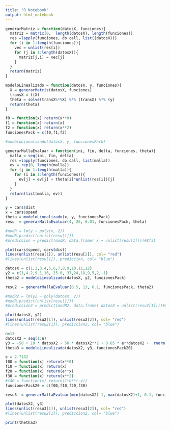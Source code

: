 ```yaml
---
title: "R Notebook"
output: html_notebook
---
```

```r
generarMatriz = function(datosX, funciones){
  matriz = matrix(0,  length(datosX), length(funciones))
  res =lapply(funciones, do.call, list((datosX)))
  for (i in 1:length(funciones)){
    vec = unlist(res[i])
    for (j in 1:length(datosX)){
      matriz[j,i] = vec[j]   
    }
  }
  return(matriz)
}
```

```r
modeloLinealizado = function(datosX, y, funciones){
  X = generarMatriz(datosX, funciones)
  transX = t(X)
  theta = solve(transX%*%X) %*% (transX) %*% (y)
  return(theta)
} 
```
```r
f0 = function(x) return(x**0)
f1 = function(x) return(x)
f2 = function(x) return(x**2)
funcionesPack = c(f0,f1,f2)
```

```r
#modeloLinealizado(datosX, y, funcionesPack)
```

```r
generarMallaEvaluar = function(ini, fin, delta, funciones, theta){
  malla = seq(ini, fin, delta)
  res =lapply(funciones, do.call, list(malla))
  ev = rep(0, length(malla))
  for (j in 1:length(malla)){
    for (i in 1:length(funciones)){
      ev[j] = ev[j] + theta[i]*unlist(res[i])[j]
    }
  }
  return(list(malla, ev))
}

```


```r
y = cars$dist
x = cars$speed
theta = modeloLinealizado(x, y, funcionesPack)
resu  = generarMallaEvaluar(4, 26, 0.01, funcionesPack, theta)
```
```r
#modR = lm(y ~ poly(x, 2))
#modR.predict(unlist(resu[1]))
#prediccion = predict(modR, data.frame( x = unlist(resu[1])))#$fit
```

```r
plot(cars$speed, cars$dist)
lines(unlist(resu[1]), unlist(resu[2]), col= "red")
#lines(unlist(resu[1]), prediccion, col= "blue")

```
```r
datosX = c(1,2,3,4,5,6,7,8,9,10,11,12)
y2 = c(1,4.2,9.1,16, 25.0, 37,24,18,9,5,2,-1)
theta2 = modeloLinealizado(datosX, y2, funcionesPack)
```

```r
resu2  = generarMallaEvaluar(0.5, 13, 0.1, funcionesPack, theta2)
```
```r
#modR2 = lm(y2 ~ poly(datosX, 2))
#modR.predict(unlist(resu[1]))
#prediccion2 = predict(modR2, data.frame( datosX = unlist(resu2[1])))#$fit
```

```r
plot(datosX, y2)
lines(unlist(resu2[1]), unlist(resu2[2]), col= "red")
#lines(unlist(resu2[1]), prediccion2, col= "blue")
```
```r
n=13
datosX2 = seq(1:n)
y3 = -50 + 10 * datosX2 - 50 * datosX2**2 + 0.05 * e**datosX2 +  rnorm(n,0,100)#
theta3 = modeloLinealizado(datosX2, y3, funcionesPack20)
```
```r
e = 2.7182
f00 = function(x) return(x**0)
f10 = function(x) return(x)
f20 = function(x) return(e**x)
f30 = function(x) return(x**2)
#f40 = function(x) return(1*e**(-x))
funcionesPack20 = c(f00,f10,f20,f30)
```
```r
resu3  = generarMallaEvaluar(min(datosX2)-1, max(datosX2)+1, 0.1, funcionesPack20, theta3)
```

```r
plot(datosX2, y3)
lines(unlist(resu3[1]), unlist(resu3[2]), col= "red")
#lines(unlist(resu2[1]), prediccion2, col= "blue")
```
```r
print(thetha3)
```

